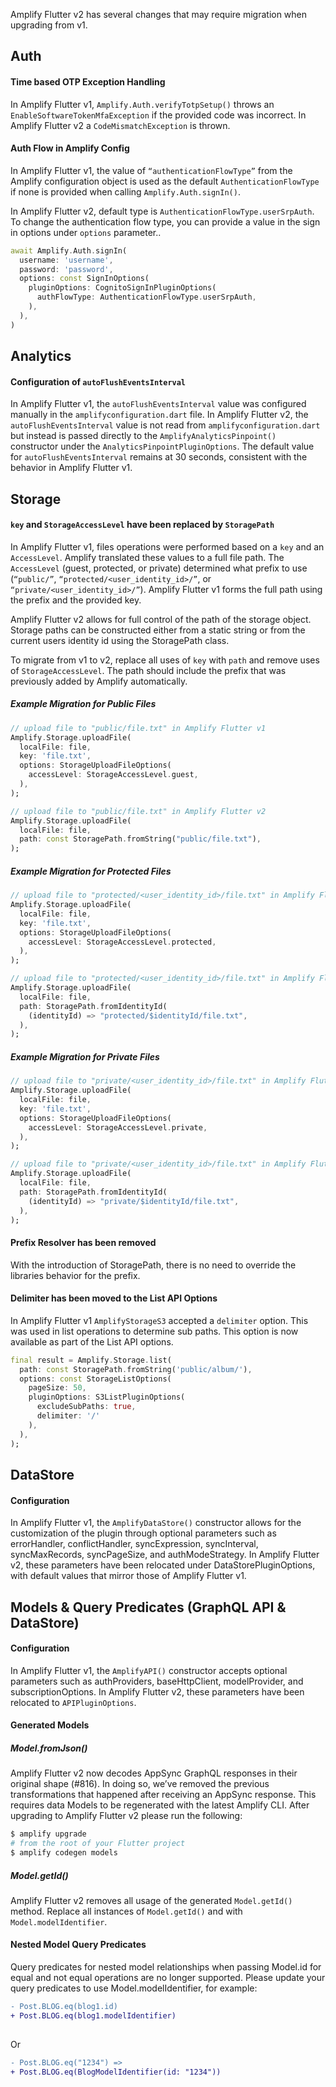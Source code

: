 Amplify Flutter v2 has several changes that may require migration when upgrading from v1.

## Auth

#### Time based OTP Exception Handling

In Amplify Flutter v1, `Amplify.Auth.verifyTotpSetup()` throws an `EnableSoftwareTokenMfaException` if the provided code was incorrect. In Amplify Flutter v2 a `CodeMismatchException` is thrown.

#### Auth Flow in Amplify Config

In Amplify Flutter v1, the value of `“authenticationFlowType”` from the Amplify configuration object is used as the default `AuthenticationFlowType` if none is provided when calling `Amplify.Auth.signIn()`. 

In Amplify Flutter v2, default type is `AuthenticationFlowType.userSrpAuth`. To change the authentication flow type, you can provide a value in the sign in options under `options` parameter..

```dart
await Amplify.Auth.signIn(
  username: 'username',
  password: 'password',
  options: const SignInOptions(
    pluginOptions: CognitoSignInPluginOptions(
      authFlowType: AuthenticationFlowType.userSrpAuth,
    ),
  ),
)
```


## Analytics

#### Configuration of `autoFlushEventsInterval`

In Amplify Flutter v1, the `autoFlushEventsInterval` value was configured manually in the `amplifyconfiguration.dart` file. In Amplify Flutter v2, the `autoFlushEventsInterval` value is not read from `amplifyconfiguration.dart` but instead is passed directly to the `AmplifyAnalyticsPinpoint()` constructor under the `AnalyticsPinpointPluginOptions`. The default value for `autoFlushEventsInterval` remains at 30 seconds, consistent with the behavior in Amplify Flutter v1.

## Storage

#### `key` and `StorageAccessLevel` have been replaced by `StoragePath`

In Amplify Flutter v1, files operations were performed based on a `key` and an `AccessLevel`. Amplify translated these values to a full file path. The `AccessLevel` (guest, protected, or private) determined what prefix to use (`“public/”`, `“protected/<user_identity_id>/”`, or `“private/<user_identity_id>/”`). Amplify Flutter v1 forms the full path using the prefix and the provided key.

Amplify Flutter v2 allows for full control of the path of the storage object. Storage paths can be constructed either from a static string or from the current users identity id using the StoragePath class.

To migrate from v1 to v2, replace all uses of `key` with `path` and remove uses of `StorageAccessLevel`. The path should include the prefix that was previously added by Amplify automatically.

##### Example Migration for Public Files

```dart
// upload file to "public/file.txt" in Amplify Flutter v1
Amplify.Storage.uploadFile(
  localFile: file,
  key: 'file.txt',
  options: StorageUploadFileOptions(
    accessLevel: StorageAccessLevel.guest,
  ),
);
```

```dart
// upload file to "public/file.txt" in Amplify Flutter v2
Amplify.Storage.uploadFile(
  localFile: file,
  path: const StoragePath.fromString("public/file.txt"),
);
```

##### Example Migration for Protected Files

```dart
// upload file to "protected/<user_identity_id>/file.txt" in Amplify Flutter v1
Amplify.Storage.uploadFile(
  localFile: file,
  key: 'file.txt',
  options: StorageUploadFileOptions(
    accessLevel: StorageAccessLevel.protected,
  ),
);
```

```dart
// upload file to "protected/<user_identity_id>/file.txt" in Amplify Flutter v2
Amplify.Storage.uploadFile(
  localFile: file,
  path: StoragePath.fromIdentityId(
    (identityId) => "protected/$identityId/file.txt",
  ),  
);
```

##### Example Migration for Private Files

```dart
// upload file to "private/<user_identity_id>/file.txt" in Amplify Flutter v1
Amplify.Storage.uploadFile(
  localFile: file,
  key: 'file.txt',
  options: StorageUploadFileOptions(
    accessLevel: StorageAccessLevel.private,
  ),
);
```

```dart
// upload file to "private/<user_identity_id>/file.txt" in Amplify Flutter v2
Amplify.Storage.uploadFile(
  localFile: file,
  path: StoragePath.fromIdentityId(
    (identityId) => "private/$identityId/file.txt",
  ),  
);
```

#### Prefix Resolver has been removed

With the introduction of StoragePath, there is no need to override the libraries behavior for the prefix. 

#### Delimiter has been moved to the List API Options

In Amplify Flutter v1 `AmplifyStorageS3` accepted a `delimiter` option. This was used in list operations to determine sub paths. This option is now available as part of the List API options.

```dart
final result = Amplify.Storage.list(
  path: const StoragePath.fromString('public/album/'),
  options: const StorageListOptions(
    pageSize: 50,
    pluginOptions: S3ListPluginOptions(
      excludeSubPaths: true,
      delimiter: '/'
    ),
  ),
);
```

## DataStore

#### Configuration

In Amplify Flutter v1, the `AmplifyDataStore()` constructor allows for the customization of the plugin through optional parameters such as errorHandler, conflictHandler, syncExpression, syncInterval, syncMaxRecords, syncPageSize, and authModeStrategy. In Amplify Flutter v2, these parameters have been relocated under DataStorePluginOptions, with default values that mirror those of Amplify Flutter v1.

## Models & Query Predicates (GraphQL API & DataStore)

#### Configuration

In Amplify Flutter v1, the `AmplifyAPI()` constructor accepts optional parameters such as authProviders, baseHttpClient, modelProvider, and subscriptionOptions. In Amplify Flutter v2, these parameters have been relocated to `APIPluginOptions`.

#### Generated Models

##### Model.fromJson()

Amplify Flutter v2 now decodes AppSync GraphQL responses in their original shape (#816). In doing so, we’ve removed the previous transformations that happened after receiving an AppSync response. This requires data Models to be regenerated with the latest Amplify CLI. After upgrading to Amplify Flutter v2 please run the following:

```bash
$ amplify upgrade
# from the root of your Flutter project
$ amplify codegen models
```

##### Model.getId()

Amplify Flutter v2 removes all usage of the generated `Model.getId()` method. Replace all instances of `Model.getId()` and with `Model.modelIdentifier`. 

#### Nested Model Query Predicates

Query predicates for nested model relationships when passing Model.id for equal and not equal operations are no longer supported. Please update your query predicates to use Model.modelIdentifier, for example: 

```diff
- Post.BLOG.eq(blog1.id)
+ Post.BLOG.eq(blog1.modelIdentifier)
    
```
Or

```diff
- Post.BLOG.eq("1234") => 
+ Post.BLOG.eq(BlogModelIdentifier(id: "1234"))
    
```
